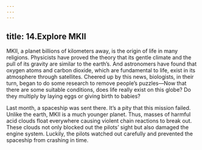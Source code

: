 ```yaml
---
---
---
```

title: 14.Explore MKII
---


MKII, a planet billions of kilometers away, is the origin of life in many religions. Physicists have proved the theory that its gentle climate and the pull of its gravity are similar to the earth’s. And astronomers have found that oxygen atoms and carbon dioxide, which are fundamental to life, exist in its atmosphere through satellites. Cheered up by this news, biologists, in their turn, began to do some research to remove people’s puzzles—Now that there are some suitable conditions, does life really exist on this globe? Do they multiply by laying eggs or giving birth to babies?

Last month, a spaceship was sent there. It’s a pity that this mission failed. Unlike the earth, MKII is a much younger planet. Thus, masses of harmful acid clouds float everywhere causing violent chain reactions to break out. These clouds not only blocked out the pilots’ sight but also damaged the engine system. Luckily, the pilots watched out carefully and prevented the spaceship from crashing in time. 